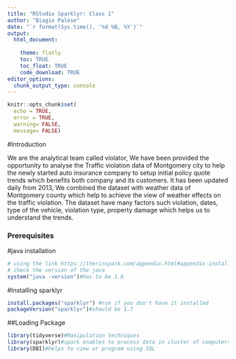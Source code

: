 ```yaml
---
title: "RStudio Sparklyr: Class 1"
author: "Biagio Palese"
date: "`r format(Sys.time(), '%d %B, %Y')`" 
output: 
  html_document:
    
    theme: flatly
    toc: TRUE
    toc_float: TRUE
    code_download: TRUE
editor_options: 
  chunk_output_type: console
---
```


```r
knitr::opts_chunk$set(
  echo = TRUE,
  error = TRUE,
  warning= FALSE,
  message= FALSE)
```

#Introduction

We are the analytical team called violator, We have been provided the opportunity to analyse the Traffic violation data of Montgomery city to help the newly started auto insurance company to setup initial policy quote trends which benefits both company and its customers. It has been updated daily from 2013, We combined the dataset with weather data of Montgomery county which help to achieve the view of weather effects on the traffic violation. The dataset have many factors such violation, dates, type of the vehicle, violation type, property damage which helps us to understand the trends. 

### Prerequisites
#java installation
```r
# using the link https://therinspark.com/appendix.html#appendix-install-java to install java
# check the version of the java
system("java -version")#has to be 1.8
```
#Installing sparklyr
```r
install.packages("sparklyr") #run if you don't have it installed
packageVersion("sparklyr")#should be 1.7
```


##Loading Package
```r
library(tidyverse)#Manipulation techniques
library(sparklyr)#spark enables to process data in cluster of computers
library(DBI)#helps to view or program using SQL

```



